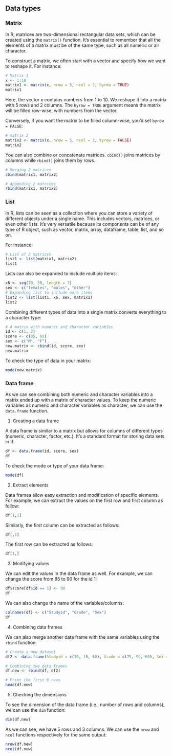 ## Data types {.unnumbered}

### Matrix

::: callout-tip
In R, matrices are two-dimensional rectangular data sets, which can be created using the `matrix()` function. It's essential to remember that all the elements of a matrix must be of the same type, such as all numeric or all character.
:::

To construct a matrix, we often start with a vector and specify how we want to reshape it. For instance:

```r
# Matrix 1
x <- 1:10
matrix1 <- matrix(x, nrow = 5, ncol = 2, byrow = TRUE)
matrix1
```

Here, the vector x contains numbers from 1 to 10. We reshape it into a matrix with 5 rows and 2 columns. The `byrow = TRUE` argument means the matrix will be filled row-wise, with numbers from the vector.

Conversely, if you want the matrix to be filled column-wise, you'd set `byrow = FALSE`:

```r
# matrix 2
matrix2 <- matrix(x, nrow = 5, ncol = 2, byrow = FALSE)
matrix2
```

You can also combine or concatenate matrices. `cbind()` joins matrices by columns while `rbind()` joins them by rows.

```r
# Merging 2 matrices
cbind(matrix1, matrix2)
```

```r
# Appending 2 matrices
rbind(matrix1, matrix2)
```

### List

::: callout-tip
In R, lists can be seen as a collection where you can store a variety of different objects under a single name. This includes vectors, matrices, or even other lists. It's very versatile because its components can be of any type of R object, such as vector, matrix, array, dataframe, table, list, and so on.
:::

For instance:

```r
# List of 2 matrices
list1 <- list(matrix1, matrix2)
list1
```

Lists can also be expanded to include multiple items:

```r
x6 <- seq(10, 30, length = 7)
sex <- c("females", "males", "other")
# Expanding list to include more items
list2 <- list(list1, x6, sex, matrix1)
list2 
```

Combining different types of data into a single matrix converts everything to a character type:

```r
# A matrix with numeric and character variables
id <- c(1, 2)
score <- c(85, 85)
sex <- c("M", "F")
new.matrix <- cbind(id, score, sex)
new.matrix
```

To check the type of data in your matrix:

```r
mode(new.matrix)
```

### Data frame

::: callout-tip
As we can see combining both numeric and character variables into a matrix ended up with a matrix of character values. To keep the numeric variables as numeric and character variables as character, we can use the `data.frame` function.
:::

1.  Creating a data frame

::: column-margin
A data frame is similar to a matrix but allows for columns of different types (numeric, character, factor, etc.). It's a standard format for storing data sets in R.
:::

```r
df <- data.frame(id, score, sex)
df
```

To check the mode or type of your data frame:

```r
mode(df)
```

2.  Extract elements

Data frames allow easy extraction and modification of specific elements. For example, we can extract the values on the first row and first column as follow:

```r
df[1,1]
```

Similarly, the first column can be extracted as follows:

```r
df[,1]
```

The first row can be extracted as follows:

```r
df[1,]
```

3.  Modifying values

We can edit the values in the data frame as well. For example, we can change the score from 85 to 90 for the id 1:

```r
df$score[df$id == 1] <- 90
df
```

We can also change the name of the variables/columns:

```r
colnames(df) <- c("Studyid", "Grade", "Sex")
df
```

4.  Combining data frames

We can also merge another data frame with the same variables using the `rbind` function:

```r
# Create a new dataset
df2 <- data.frame(Studyid = c(10, 15, 50), Grade = c(75, 90, 65), Sex = c("F", "M", "M"))

# Combining two data frames
df.new <- rbind(df, df2)

# Print the first 6 rows
head(df.new)
```

5.  Checking the dimensions

To see the dimension of the data frame (i.e., number of rows and columns), we can use the `dim` function:

```r
dim(df.new)
```

As we can see, we have 5 rows and 3 columns. We can use the `nrow` and `ncol` functions respectively for the same output:

```r
nrow(df.new)
ncol(df.new)
```
